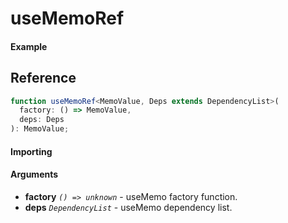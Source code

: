 
<Meta title="New Hook/useMemoRef" component={Example} />

# useMemoRef

#### Example

<Canvas>
  <Story story={Example} inline />
</Canvas>

## Reference

```ts
function useMemoRef<MemoValue, Deps extends DependencyList>(
  factory: () => MemoValue,
  deps: Deps
): MemoValue;
```

#### Importing

<ImportPath />

#### Arguments

- **factory** _`() => unknown`_ - useMemo factory function.
- **deps** _`DependencyList`_ - useMemo dependency list.
